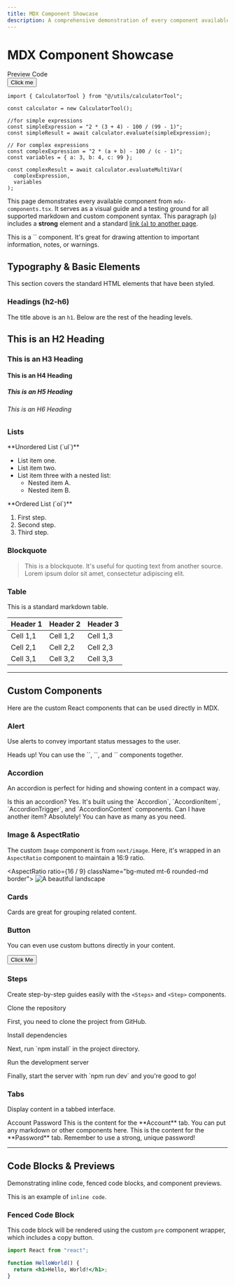 ```yaml
---
title: MDX Component Showcase
description: A comprehensive demonstration of every component available in the MDX renderer.
---
```



# MDX Component Showcase

<Tabs defaultValue="preview">

<TabsList>
  <TabsTrigger value="preview">Preview</TabsTrigger>
  <TabsTrigger value="code">Code</TabsTrigger>
</TabsList>

<TabsContent value="preview">
  <ComponentPreviewTemp>
    <div className="flex justify-center items-center">
      <Button>Click me </Button>
    </div>
  </ComponentPreviewTemp>
</TabsContent>

<TabsContent value="code">

<CodeBlockWrapper>

```tsx
import { CalculatorTool } from "@/utils/calculatorTool";

const calculator = new CalculatorTool();

//for simple expressions
const simpleExpression = "2 * (3 + 4) - 100 / (99 - 1)";
const simpleResult = await calculator.evaluate(simpleExpression);

// For complex expressions
const complexExpression = "2 * (a + b) - 100 / (c - 1)";
const variables = { a: 3, b: 4, c: 99 };

const complexResult = await calculator.evaluateMultiVar(
  complexExpression,
  variables
);
```

</CodeBlockWrapper>

</TabsContent>

</Tabs>

This page demonstrates every available component from `mdx-components.tsx`. It serves as a visual guide and a testing ground for all supported markdown and custom component syntax. This paragraph (`p`) includes a **strong** element and a standard [link (`a`) to another page](#).

<Callout>
  This is a `<Callout>` component. It's great for drawing attention to important information, notes, or warnings.
</Callout>

## Typography & Basic Elements

This section covers the standard HTML elements that have been styled.

### Headings (h2-h6)

The title above is an `h1`. Below are the rest of the heading levels.

## This is an H2 Heading

### This is an H3 Heading

#### This is an H4 Heading

##### This is an H5 Heading

<h6>This is an H6 Heading</h6>

### Lists

<div className="grid md:grid-cols-2 gap-8">
  <div>
    **Unordered List (`ul`)**
    <ul>
      <li>List item one.</li>
      <li>List item two.</li>
      <li>
        List item three with a nested list:
        <ul>
          <li>Nested item A.</li>
          <li>Nested item B.</li>
        </ul>
      </li>
    </ul>
  </div>
  <div>
    **Ordered List (`ol`)**
    <ol>
      <li>First step.</li>
      <li>Second step.</li>
      <li>Third step.</li>
    </ol>
  </div>
</div>

### Blockquote

> This is a blockquote. It's useful for quoting text from another source. Lorem ipsum dolor sit amet, consectetur adipiscing elit.

### Table

This is a standard markdown table.

| Header 1 | Header 2 | Header 3 |
| -------- | -------- | -------- |
| Cell 1,1 | Cell 1,2 | Cell 1,3 |
| Cell 2,1 | Cell 2,2 | Cell 2,3 |
| Cell 3,1 | Cell 3,2 | Cell 3,3 |

---

## Custom Components

Here are the custom React components that can be used directly in MDX.

### Alert

Use alerts to convey important status messages to the user.

<Alert>
  <Terminal className="h-4 w-4" />
  <AlertTitle>Heads up!</AlertTitle>
  <AlertDescription>
    You can use the `<Alert>`, `<AlertTitle>`, and `<AlertDescription>` components together.
  </AlertDescription>
</Alert>

### Accordion

An accordion is perfect for hiding and showing content in a compact way.

<Accordion type="single" collapsible>
  <AccordionItem value="item-1">
    <AccordionTrigger>Is this an accordion?</AccordionTrigger>
    <AccordionContent>
      Yes. It's built using the `Accordion`, `AccordionItem`,
      `AccordionTrigger`, and `AccordionContent` components.
    </AccordionContent>
  </AccordionItem>
  <AccordionItem value="item-2">
    <AccordionTrigger>Can I have another item?</AccordionTrigger>
    <AccordionContent>
      Absolutely! You can have as many as you need.
    </AccordionContent>
  </AccordionItem>
</Accordion>

### Image & AspectRatio

The custom `Image` component is from `next/image`. Here, it's wrapped in an `AspectRatio` component to maintain a 16:9 ratio.

<AspectRatio ratio={16 / 9} className="bg-muted mt-6 rounded-md border">
  <Image
    src="https://images.unsplash.com/photo-1588345921523-c2dcdb7f1dcd?w=800&dpr=2&q=80"
    alt="A beautiful landscape"
    fill
    className="rounded-md object-cover"
  />
</AspectRatio>

### Cards

Cards are great for grouping related content.

### Button

You can even use custom buttons directly in your content.

<Button>Click Me</Button>

### Steps

Create step-by-step guides easily with the `<Steps>` and `<Step>` components.

<Steps>
  <Step>Clone the repository</Step>
  <p>First, you need to clone the project from GitHub.</p>
  <Step>Install dependencies</Step>
  <p>Next, run `npm install` in the project directory.</p>
  <Step>Run the development server</Step>
  <p>Finally, start the server with `npm run dev` and you're good to go!</p>
</Steps>

### Tabs

Display content in a tabbed interface.

<Tabs defaultValue="account" className="w-full">
  <TabsList>
    <TabsTrigger value="account">Account</TabsTrigger>
    <TabsTrigger value="password">Password</TabsTrigger>
  </TabsList>
  <TabsContent value="account">
    This is the content for the **Account** tab. You can put any markdown or
    other components here.
  </TabsContent>
  <TabsContent value="password">
    This is the content for the **Password** tab.
    <Alert className="mt-4">
      <AlertDescription>
        Remember to use a strong, unique password!
      </AlertDescription>
    </Alert>
  </TabsContent>
</Tabs>

---

## Code Blocks & Previews

Demonstrating inline code, fenced code blocks, and component previews.

This is an example of `inline code`.

### Fenced Code Block

This code block will be rendered using the custom `pre` component wrapper, which includes a copy button.

```jsx
import React from "react";

function HelloWorld() {
  return <h1>Hello, World!</h1>;
}
```
